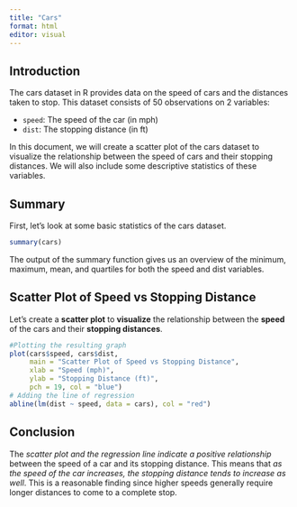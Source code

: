 ```yaml
---
title: "Cars"
format: html
editor: visual
---
```


## Introduction

The cars dataset in R provides data on the speed of cars and the distances taken to stop. This dataset consists of 50 observations on 2 variables:

-   `speed`: The speed of the car (in mph)
-   `dist`: The stopping distance (in ft)

In this document, we will create a scatter plot of the cars dataset to visualize the relationship between the speed of cars and their stopping distances. We will also include some descriptive statistics of these variables.

## Summary

First, let's look at some basic statistics of the cars dataset.

```r
summary(cars)
```

The output of the summary function gives us an overview of the minimum, maximum, mean, and quartiles for both the speed and dist variables.

## Scatter Plot of Speed vs Stopping Distance

Let's create a **scatter plot** to **visualize** the relationship between the **speed** of the cars and their **stopping distances**.

```r
#Plotting the resulting graph
plot(cars$speed, cars$dist, 
     main = "Scatter Plot of Speed vs Stopping Distance",
     xlab = "Speed (mph)",
     ylab = "Stopping Distance (ft)",
     pch = 19, col = "blue")
# Adding the line of regression
abline(lm(dist ~ speed, data = cars), col = "red")

```

## Conclusion

The *scatter plot and the regression line indicate a positive relationship* between the speed of a car and its stopping distance. This means that *as the speed of the car increases, the stopping distance tends to increase as well*. This is a reasonable finding since higher speeds generally require longer distances to come to a complete stop.
